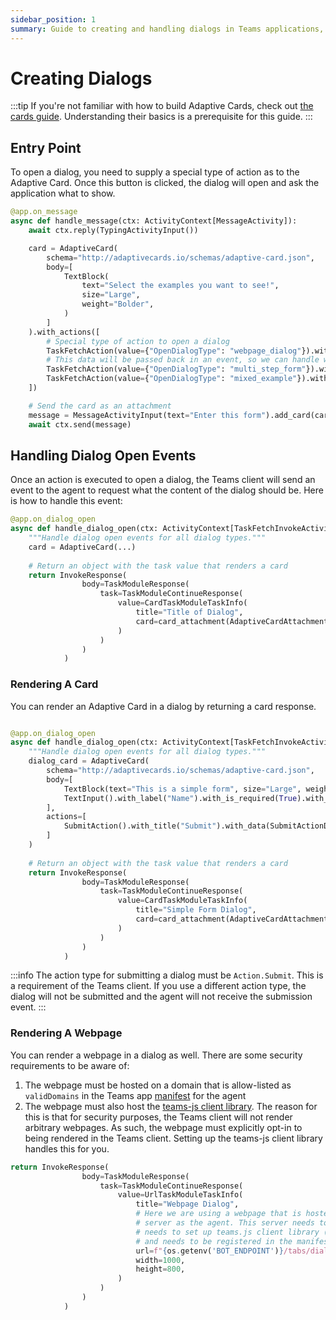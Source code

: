 ```yaml
---
sidebar_position: 1
summary: Guide to creating and handling dialogs in Teams applications, covering dialog opening mechanisms, content rendering using Adaptive Cards or webpages, and security considerations for web content integration.
---
```



# Creating Dialogs

:::tip
If you're not familiar with how to build Adaptive Cards, check out [the cards guide](../adaptive-cards). Understanding their basics is a prerequisite for this guide.
:::

## Entry Point

To open a dialog, you need to supply a special type of action as to the Adaptive Card. Once this button is clicked, the dialog will open and ask the application what to show.

```python
@app.on_message
async def handle_message(ctx: ActivityContext[MessageActivity]):
    await ctx.reply(TypingActivityInput())

    card = AdaptiveCard(
        schema="http://adaptivecards.io/schemas/adaptive-card.json",
        body=[
            TextBlock(
                text="Select the examples you want to see!",
                size="Large",
                weight="Bolder",
            )
        ]
    ).with_actions([
        # Special type of action to open a dialog
        TaskFetchAction(value={"OpenDialogType": "webpage_dialog"}).with_title("Webpage Dialog"),
        # This data will be passed back in an event, so we can handle what to show in the dialog
        TaskFetchAction(value={"OpenDialogType": "multi_step_form"}).with_title("Multi-step Form"),
        TaskFetchAction(value={"OpenDialogType": "mixed_example"}).with_title("Mixed Example")
    ])

    # Send the card as an attachment
    message = MessageActivityInput(text="Enter this form").add_card(card)
    await ctx.send(message)
```

## Handling Dialog Open Events

Once an action is executed to open a dialog, the Teams client will send an event to the agent to request what the content of the dialog should be. Here is how to handle this event:

```python
@app.on_dialog_open
async def handle_dialog_open(ctx: ActivityContext[TaskFetchInvokeActivity]):
    """Handle dialog open events for all dialog types."""
    card = AdaptiveCard(...)
    
    # Return an object with the task value that renders a card
    return InvokeResponse(
                body=TaskModuleResponse(
                    task=TaskModuleContinueResponse(
                        value=CardTaskModuleTaskInfo(
                            title="Title of Dialog",
                            card=card_attachment(AdaptiveCardAttachment(content=card)),
                        )
                    )
                )
            )
```

### Rendering A Card

You can render an Adaptive Card in a dialog by returning a card response.

```python

@app.on_dialog_open
async def handle_dialog_open(ctx: ActivityContext[TaskFetchInvokeActivity]):
    """Handle dialog open events for all dialog types."""
    dialog_card = AdaptiveCard(
        schema="http://adaptivecards.io/schemas/adaptive-card.json",
        body=[
            TextBlock(text="This is a simple form", size="Large", weight="Bolder"),
            TextInput().with_label("Name").with_is_required(True).with_id("name").with_placeholder("Enter your name"),
        ],
        actions=[
            SubmitAction().with_title("Submit").with_data(SubmitActionData(ms_teams={"SubmissionDialogType": "simple_form"}))
        ]
    )
    
    # Return an object with the task value that renders a card
    return InvokeResponse(
                body=TaskModuleResponse(
                    task=TaskModuleContinueResponse(
                        value=CardTaskModuleTaskInfo(
                            title="Simple Form Dialog",
                            card=card_attachment(AdaptiveCardAttachment(content=dialog_card)),
                        )
                    )
                )
            )
```

:::info
The action type for submitting a dialog must be `Action.Submit`. This is a requirement of the Teams client. If you use a different action type, the dialog will not be submitted and the agent will not receive the submission event.
:::

### Rendering A Webpage

You can render a webpage in a dialog as well. There are some security requirements to be aware of:

1. The webpage must be hosted on a domain that is allow-listed as `validDomains` in the Teams app [manifest](/teams/manifest) for the agent
2. The webpage must also host the [teams-js client library](https://www.npmjs.com/package/@microsoft/teams-js). The reason for this is that for security purposes, the Teams client will not render arbitrary webpages. As such, the webpage must explicitly opt-in to being rendered in the Teams client. Setting up the teams-js client library handles this for you.

```python
return InvokeResponse(
                body=TaskModuleResponse(
                    task=TaskModuleContinueResponse(
                        value=UrlTaskModuleTaskInfo(
                            title="Webpage Dialog",
                            # Here we are using a webpage that is hosted in the same
                            # server as the agent. This server needs to be publicly accessible,
                            # needs to set up teams.js client library (https://www.npmjs.com/package/@microsoft/teams-js)
                            # and needs to be registered in the manifest.
                            url=f"{os.getenv('BOT_ENDPOINT')}/tabs/dialog-webpage",
                            width=1000,
                            height=800,
                        )
                    )
                )
            )
```
